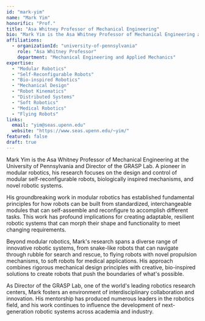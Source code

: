 ```yaml
---
id: "mark-yim"
name: "Mark Yim"
honorific: "Prof."
title: "Asa Whitney Professor of Mechanical Engineering"
bio: "Mark Yim is the Asa Whitney Professor of Mechanical Engineering at the University of Pennsylvania and Director of the GRASP Lab. A pioneer in modular robotics, his research focuses on the design and control of modular self-reconfigurable robots, biologically inspired mechanisms, and novel robotic systems."
affiliations:
  - organizationId: "university-of-pennsylvania"
    role: "Asa Whitney Professor"
    department: "Mechanical Engineering and Applied Mechanics"
expertise:
  - "Modular Robotics"
  - "Self-Reconfigurable Robots"
  - "Bio-inspired Robotics"
  - "Mechanical Design"
  - "Robot Kinematics"
  - "Distributed Systems"
  - "Soft Robotics"
  - "Medical Robotics"
  - "Flying Robots"
links:
  email: "yim@seas.upenn.edu"
  website: "https://www.seas.upenn.edu/~yim/"
featured: false
draft: true
---
```


Mark Yim is the Asa Whitney Professor of Mechanical Engineering at the University of Pennsylvania and Director of the GRASP Lab. A pioneer in modular robotics, his research focuses on the design and control of modular self-reconfigurable robots, biologically inspired mechanisms, and novel robotic systems.

His groundbreaking work in modular robotics has established fundamental principles for how robots can be built from standardized, interchangeable modules that can self-assemble and reconfigure to accomplish different tasks. This work has profound implications for creating adaptable, resilient robotic systems that can morph their shape and functionality to meet changing requirements.

Beyond modular robotics, Mark's research spans a diverse range of innovative robotic systems, from snake-like robots that can navigate through rubble for search and rescue, to flying robots with novel propulsion mechanisms, to soft robots for medical applications. His approach combines rigorous mechanical design principles with creative, bio-inspired solutions to create robots that push the boundaries of what's possible.

As Director of the GRASP Lab, one of the world's leading robotics research centers, Mark fosters an environment of interdisciplinary collaboration and innovation. His mentorship has produced numerous leaders in the robotics field, and his work continues to influence the development of next-generation robotic systems across academia and industry.

